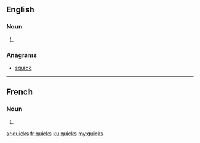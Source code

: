 ==English==

===Noun===
{{head|en|plural}}

# {{plural of|quick|lang=en}}

===Anagrams===
* [[squick#English|squick]]

----

==French==

===Noun===
{{head|fr|plural}} {{g|m-p}}

# {{plural of|quick|lang=fr}}

[[ar:quicks]]
[[fr:quicks]]
[[ku:quicks]]
[[my:quicks]]